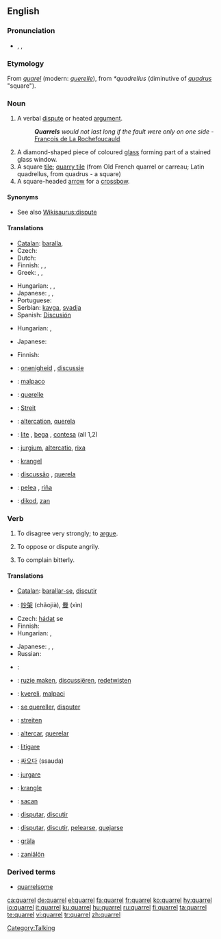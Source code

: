 ==English==

===Pronunciation===
* {{enPR|'kwôrəl}}, {{IPA|/ˈkwɒrəl/}}, {{SAMPA|/"kwQr@l/}}
*: {{rhymes|ɒrəl}}

===Etymology===
From {{etyl|fro}} ''[[quarel]]'' (modern: ''[[querelle]]''), from {{VL.}} ''*quadrellus'' (diminutive of ''[[quadrus]]'' "square").

===Noun===
{{en-noun}}
{{wikipedia}}

# A verbal [[dispute]] or heated [[argument]].
#: '''''Quarrels''' would not last long if the fault were only on one side'' - [[q:François de La Rochefoucauld|François de La Rochefoucauld]]
# A diamond-shaped piece of coloured [[glass]] forming part of a stained glass window.
# A square [[tile]]; [[quarry tile]] (from Old French quarrel or carreau;  Latin quadrellus, from quadrus - a square)
# A square-headed [[arrow]] for a [[crossbow]].

====Synonyms====
* See also [[Wikisaurus:dispute]]

====Translations====
{{trans-top|verbal dispute or heated argument}}
* [[Catalan]]: [[baralla]], {{f}}
* Czech: {{t-|cs|hádka|f}}
* Dutch: {{t+|nl|ruzie|f}}
* Finnish: {{t+|fi|riita}}, {{t-|fi|kiista}}, {{t+|fi|kina}}
* Greek: {{t+|el|καβγάς|sc=Grek}}, {{t|el|τσακωμός|sc=Grek}}, {{t|el|λογομαχία|sc=Grek}}
{{trans-mid}}
* Hungarian: {{t|hu|veszekedés}}, {{t|hu|perpatvar}}, {{t+|hu|vita}}
* Japanese: {{t|ja|言い争い|tr=iiarasoi|sc=Jpan}}, {{t-|ja|口論|tr=kōron|sc=Jpan}}, {{t-|ja|口喧嘩|tr=kuchigenka|sc=Jpan}}
* Portuguese: {{t+|pt|discussão|f}}
* Serbian: [[kavga]], [[svadja]]
* Spanish: [[Discusión]]
{{trans-bottom}}

{{trans-top|diamond-shaped piece of coloured glass forming part of a stained glass window}}
{{trans-mid}}
{{trans-bottom}}

{{trans-top|square tile}}
* Hungarian: {{t|hu|burkolólap}}, {{t|hu|mozaiklap}}
{{trans-mid}}
* Japanese: {{t|ja|タイル|tr=tairu|sc=Jpan}}
{{trans-bottom}}

{{trans-top|square-headed arrow for a crossbow}}
* Finnish: {{t+|fi|vasama}}
{{trans-mid}}
{{trans-bottom}}

{{checktrans-top}}
* {{ttbc|Dutch}}: [[onenigheid]] {{f}}, [[discussie]] {{f}}
* {{ttbc|Esperanto}}: [[malpaco]]
* {{ttbc|French}}: [[querelle]] {{f}}
* {{ttbc|German}}: [[Streit]] {{m}}
* {{ttbc|Interlingua}}: [[altercation]], [[querela]]
* {{ttbc|Italian}}: [[lite]] {{f}}, [[bega]] {{f}}, [[contesa]] {{f}} (all 1,2)
{{checktrans-mid}}
* {{ttbc|Latin}}: [[jurgium]], [[altercatio]], [[rixa]]
* {{ttbc|Norwegian}}: [[krangel]]
* {{ttbc|Portuguese}}: [[discussão]] {{f}}, [[querela]] {{f}}
* {{ttbc|Spanish}}: [[pelea]] {{f}}, [[riña]] {{f}}
* {{ttbc|Volapük}}: [[dikod]], [[zan]]
{{checktrans-bottom}}

===Verb===
{{en-verb|quarrels|quarreling|quarreled}}

# To disagree very strongly; to [[argue]].
# {{rfd-redundant}} To oppose or dispute angrily.
# {{rfv-sense}} To complain bitterly.

====Translations====
{{trans-top|to disagree very strongly}}
* [[Catalan]]: [[barallar-se]], [[discutir]]
* {{ttbc|Chinese}}: [[吵架]] (chǎojià), [[釁]] (xìn)
* Czech: [[hádat]] se
* Finnish: {{t+|fi|riidellä}}
* Hungarian: {{t+|hu|veszekszik}}, {{t|hu|veszekedik}}
{{trans-mid}}
* Japanese: {{t|ja|言い争う|tr=iiarasou|sc=Jpan}}, {{t|ja|口論する|tr=kōron suru|sc=Jpan}}, {{t|ja|口喧嘩する|tr=kuchigenka suru|sc=Jpan}}
* Russian: {{t+|ru|ссориться|tr=ssórit’s’a|sc=Cyrl}} {{impf}}
{{trans-bottom}}

{{checktrans-top}}
* {{ttbc|Arabic}}: {{Arab|[[تخاصم]]}} {{IPAchar|(taxáʂʂama)}}
* {{ttbc|Dutch}}: [[ruzie maken]], [[discussiëren]], [[redetwisten]]
* {{ttbc|Esperanto}}: [[kvereli]], [[malpaci]]
* {{ttbc|French}}: [[quereller|se quereller]], [[disputer]]
* {{ttbc|German}}: [[streiten]]
* {{ttbc|Interlingua}}: [[altercar]], [[querelar]]
* {{ttbc|Italian}}: [[litigare]]
{{checktrans-mid}}
* {{ttbc|Korean}}: [[싸오다]] (ssauda)
* {{ttbc|Latin}}: [[jurgare]]
* {{ttbc|Norwegian}}: [[krangle]]
* {{ttbc|Old English}}: [[sacan]]
* {{ttbc|Portuguese}}: [[disputar]], [[discutir]]
* {{ttbc|Spanish}}: [[disputar]], [[discutir]], [[pelearse]], [[quejarse]]
* {{ttbc|Swedish}}: [[gräla]]
* {{ttbc|Volapük}}: [[zaniälön]]
{{checktrans-bottom}}

===Derived terms===
* [[quarrelsome]]

[[Category:Talking]]

[[ca:quarrel]]
[[de:quarrel]]
[[el:quarrel]]
[[fa:quarrel]]
[[fr:quarrel]]
[[ko:quarrel]]
[[hy:quarrel]]
[[io:quarrel]]
[[it:quarrel]]
[[ku:quarrel]]
[[hu:quarrel]]
[[ru:quarrel]]
[[fi:quarrel]]
[[ta:quarrel]]
[[te:quarrel]]
[[vi:quarrel]]
[[tr:quarrel]]
[[zh:quarrel]]
